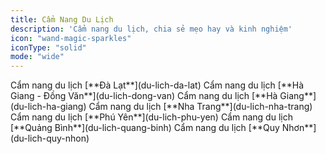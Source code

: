 ```yaml
---
title: Cẩm Nang Du Lịch
description: 'Cẩm nang du lịch, chia sẻ mẹo hay và kinh nghiệm'
icon: "wand-magic-sparkles"
iconType: "solid"
mode: "wide"
---
```


<CardGroup cols={2}>
    <Card title="Đà Lạt" icon="location-dot">
        Cẩm nang du lịch [**Đà Lạt**](du-lich-da-lat)
    </Card>
    <Card title="Hà Giang - Đồng Văn" icon="location-dot">
        Cẩm nang du lịch [**Hà Giang - Đồng Văn**](du-lich-dong-van)
    </Card>
    <Card title="Hà Giang" icon="location-dot">
        Cẩm nang du lịch [**Hà Giang**](du-lich-ha-giang)
    </Card>
    <Card title="Nha Trang" icon="location-dot">
        Cẩm nang du lịch [**Nha Trang**](du-lich-nha-trang)
    </Card>
    <Card title="Phú Yên" icon="location-dot">
        Cẩm nang du lịch [**Phú Yên**](du-lich-phu-yen)
    </Card>
        <Card title="Quảng Bình" icon="location-dot">
        Cẩm nang du lịch [**Quảng Bình**](du-lich-quang-binh)
    </Card>
    <Card title="Quy Nhơn" icon="location-dot">
        Cẩm nang du lịch [**Quy Nhơn**](du-lich-quy-nhon)
    </Card>
</CardGroup>